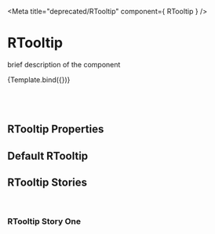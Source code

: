 
<Meta
  title="deprecated/RTooltip"
  component={ RTooltip }
/>

# RTooltip

brief description of the component

<Story name="RTooltip" args={args}>
  {Template.bind({})}
</Story>

<br/>
<br/>
<br/>
<br/>

## RTooltip Properties

<Props story="RTooltip" />

## Default RTooltip

<Preview>
  <RTooltip />
</Preview>

## RTooltip Stories

<br/>

### RTooltip Story One